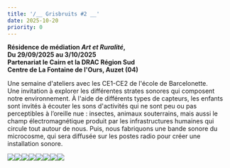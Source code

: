 ```yaml
---
title: '/__ Grisbruits #2 __'
date: 2025-10-20
priority: 0
---
```

**Résidence de médiation *Art et Ruralité*,** \
**Du 29/09/2025 au 3/10/2025** \
**Partenariat le Cairn et la DRAC Région Sud** \
**Centre de La Fontaine de l'Ours, Auzet (04)**

Une semaine d'ateliers avec les CE1-CE2 de l'école de Barcelonette.\
Une invitation à explorer les différentes strates sonores qui composent notre environnement. À l'aide de différents types de capteurs, les enfants sont invités à écouter les sons d'activités qui ne sont peu ou pas perceptibles à l’oreille nue : insectes, animaux souterrains, mais aussi le champ électromagnétique produit par les infrastructures humaines qui circule tout autour de nous. Puis, nous fabriquons une bande sonore du microcosme, qui sera diffusée sur les postes radio pour créer une installation sonore.

![](src/assets/images/instants/grisbruits2/1_20250929_192147_web.jpg)![](src/assets/images/instants/grisbruits2/2_IMG_3941_web.jpg)![](src/assets/images/instants/grisbruits2/3_20250930_150400_web.jpg)![](src/assets/images/instants/grisbruits2/4_20251001_144337_web.jpg)![](src/assets/images/instants/grisbruits2/5_IMG_0568_web.jpg)![](src/assets/images/instants/grisbruits2/6_IMG_0588_web.jpg)![](src/assets/images/instants/grisbruits2/7_IMG_20251003_151551_web2.jpg)![](src/assets/images/instants/grisbruits2/8_IMG_0582_web.jpg)
